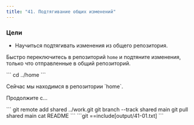 ```yaml
---
title: "41. Подтягивание общих изменений"
---
```


### Цели

- Научиться подтягивать изменения из общего репозитория.

Быстро переключитесь в репозиторий `home` и подтяните изменения, только что отправленные в общий репозиторий.

<Run>
```
cd ../home
```
</Run>

<p className="highlight">Сейчас мы находимся в репозитории `home`.</p>

Продолжите с...

<Run>
```
git remote add shared ../work.git
git branch --track shared main
git pull shared main
cat README
```
</Run>

<Output>
```git
==include[output/41-01.txt]
```
</Output>